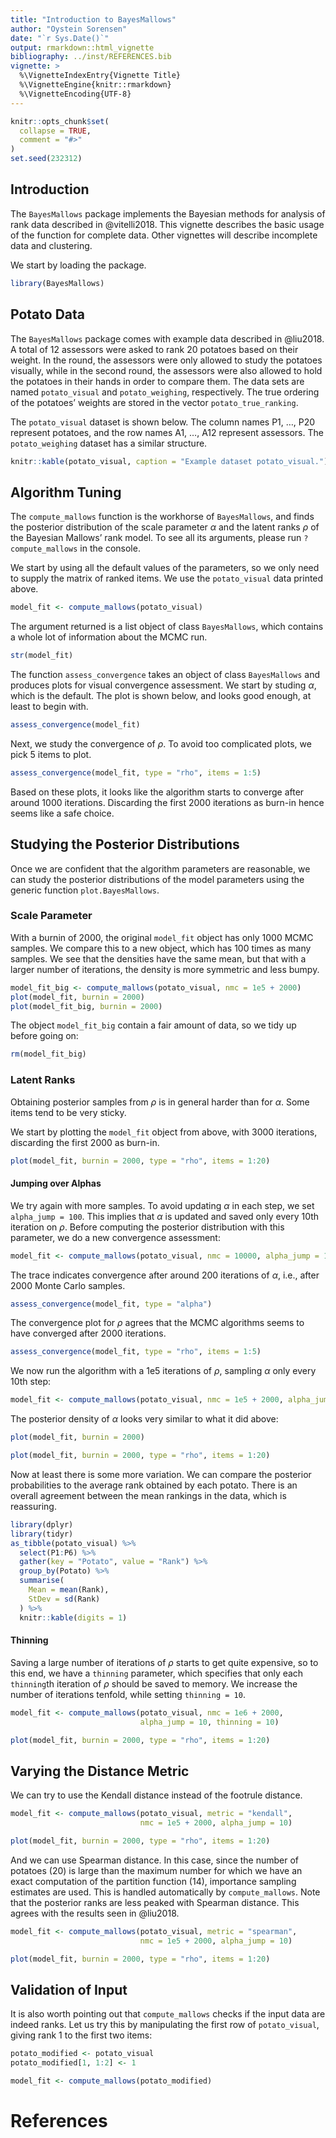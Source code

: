 ```yaml
---
title: "Introduction to BayesMallows"
author: "Oystein Sorensen"
date: "`r Sys.Date()`"
output: rmarkdown::html_vignette
bibliography: ../inst/REFERENCES.bib
vignette: >
  %\VignetteIndexEntry{Vignette Title}
  %\VignetteEngine{knitr::rmarkdown}
  %\VignetteEncoding{UTF-8}
---
```


```r
knitr::opts_chunk$set(
  collapse = TRUE,
  comment = "#>"
)
set.seed(232312)
```

## Introduction

The `BayesMallows` package implements the Bayesian methods for analysis of rank data described in @vitelli2018. This vignette describes the basic usage of the function for complete data. Other vignettes will describe incomplete data and clustering.

We start by loading the package.
```r
library(BayesMallows)
```


## Potato Data

The `BayesMallows` package comes with example data described in @liu2018. A total of 12 assessors were asked to rank 20 potatoes based on their weight. In the round, the assessors were only allowed to study the potatoes visually, while in the second round, the assessors were also allowed to hold the potatoes in their hands in order to compare them. The data sets are named `potato_visual` and `potato_weighing`, respectively. The true ordering of the potatoes' weights are stored in the vector `potato_true_ranking`.

The `potato_visual` dataset is shown below. The column names P1, ..., P20 represent potatoes, and the row names A1, ..., A12 represent assessors. The `potato_weighing` dataset has a similar structure.

```r
knitr::kable(potato_visual, caption = "Example dataset potato_visual.")
```


## Algorithm Tuning

The `compute_mallows` function is the workhorse of `BayesMallows`, and finds the posterior distribution of the scale parameter $\alpha$ and the latent ranks $\rho$ of the Bayesian Mallows' rank model. To see all its arguments, please run `?compute_mallows` in the console.

We start by using all the default values of the parameters, so we only need to supply the matrix of ranked items. We use the `potato_visual` data printed above.

```r
model_fit <- compute_mallows(potato_visual)
```

The argument returned is a list object of class `BayesMallows`, which contains a whole lot of information about the MCMC run.

```r
str(model_fit)
```

The function `assess_convergence` takes an object of class `BayesMallows` and produces plots for visual convergence assessment. We start by studing $\alpha$, which is the default. The plot is shown below, and looks good enough, at least to begin with.

```r
assess_convergence(model_fit)
```

Next, we study the convergence of $\rho$. To avoid too complicated plots, we pick 5 items to plot.

```r
assess_convergence(model_fit, type = "rho", items = 1:5)
```

Based on these plots, it looks like the algorithm starts to converge after around 1000 iterations. Discarding the first 2000 iterations as burn-in hence seems like a safe choice.

## Studying the Posterior Distributions

Once we are confident that the algorithm parameters are reasonable, we can study the posterior distributions of the model parameters using the generic function `plot.BayesMallows`.

### Scale Parameter

With a burnin of 2000, the original `model_fit` object has only 1000 MCMC samples. We compare this to a new object, which has 100 times as many samples. We see that the densities have the same mean, but that with a larger number of iterations, the density is more symmetric and less bumpy.

```r
model_fit_big <- compute_mallows(potato_visual, nmc = 1e5 + 2000)
plot(model_fit, burnin = 2000)
plot(model_fit_big, burnin = 2000)
```


The object `model_fit_big` contain a fair amount of data, so we tidy up before going on:
```r
rm(model_fit_big)
```


### Latent Ranks

Obtaining posterior samples from $\rho$ is in general harder than for $\alpha$. Some items tend to be very sticky. 

We start by plotting the `model_fit` object from above, with 3000 iterations, discarding the first 2000 as burn-in.

```r
plot(model_fit, burnin = 2000, type = "rho", items = 1:20)
```

#### Jumping over Alphas
We try again with more samples. To avoid updating $\alpha$ in each step, we set `alpha_jump = 100`. This implies that $\alpha$ is updated and saved only every 10th iteration on $\rho$. Before computing the posterior distribution with this parameter, we do a new convergence assessment:

```r
model_fit <- compute_mallows(potato_visual, nmc = 10000, alpha_jump = 10)
```

The trace indicates convergence after around 200 iterations of $\alpha$, i.e., after 2000 Monte Carlo samples. 

```r
assess_convergence(model_fit, type = "alpha")
```

The convergence plot for $\rho$ agrees that the MCMC algorithms seems to have converged after 2000 iterations.

```r
assess_convergence(model_fit, type = "rho", items = 1:5)
```

We now run the algorithm with a 1e5 iterations of $\rho$, sampling $\alpha$ only every 10th step:

```r
model_fit <- compute_mallows(potato_visual, nmc = 1e5 + 2000, alpha_jump = 10)
```

The posterior density of $\alpha$ looks very similar to what it did above:
```r
plot(model_fit, burnin = 2000)
```

```r
plot(model_fit, burnin = 2000, type = "rho", items = 1:20)
```

Now at least there is some more variation. We can compare the posterior probabilities to the average rank obtained by each potato. There is an overall agreement between the mean rankings in the data, which is reassuring.

```r
library(dplyr)
library(tidyr)
as_tibble(potato_visual) %>% 
  select(P1:P6) %>% 
  gather(key = "Potato", value = "Rank") %>% 
  group_by(Potato) %>% 
  summarise(
    Mean = mean(Rank),
    StDev = sd(Rank)
  ) %>% 
  knitr::kable(digits = 1)
```

#### Thinning
Saving a large number of iterations of $\rho$ starts to get quite expensive, so to this end, we have a `thinning` parameter, which specifies that only each `thinning`th iteration of $\rho$ should be saved to memory. We increase the number of iterations tenfold, while setting `thinning = 10`.

```r
model_fit <- compute_mallows(potato_visual, nmc = 1e6 + 2000, 
                             alpha_jump = 10, thinning = 10)
```

```r
plot(model_fit, burnin = 2000, type = "rho", items = 1:20)
```

## Varying the Distance Metric
We can try to use the Kendall distance instead of the footrule distance.

```r
model_fit <- compute_mallows(potato_visual, metric = "kendall",
                             nmc = 1e5 + 2000, alpha_jump = 10)
```

```r
plot(model_fit, burnin = 2000, type = "rho", items = 1:20)
```

And we can use Spearman distance. In this case, since the number of potatoes (20) is large than the maximum number for which we have an exact computation of the partition function (14), importance sampling estimates are used. This is handled automatically by `compute_mallows`. Note that the posterior ranks are less peaked with Spearman distance. This agrees with the results seen in @liu2018.

```r
model_fit <- compute_mallows(potato_visual, metric = "spearman",
                             nmc = 1e5 + 2000, alpha_jump = 10)
```

```r
plot(model_fit, burnin = 2000, type = "rho", items = 1:20)
```

## Validation of Input

It is also worth pointing out that `compute_mallows` checks if the input data are indeed ranks. Let us try this by manipulating the first row of `potato_visual`, giving rank 1 to the first two items:

```r
potato_modified <- potato_visual
potato_modified[1, 1:2] <- 1

model_fit <- compute_mallows(potato_modified)
```


# References

